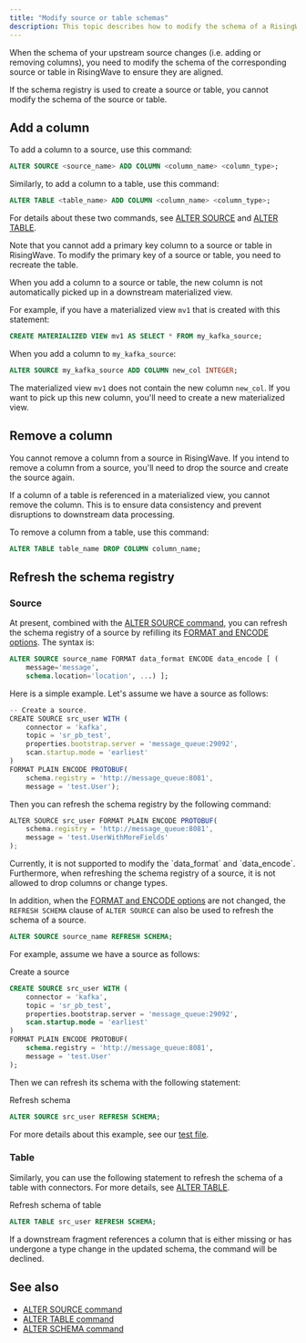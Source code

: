 ```yaml
---
title: "Modify source or table schemas"
description: This topic describes how to modify the schema of a RisingWave source or table.
---
```


When the schema of your upstream source changes (i.e. adding or removing columns), you need to modify the schema of the corresponding source or table in RisingWave to ensure they are aligned.

If the schema registry is used to create a source or table, you cannot modify the schema of the source or table.

## Add a column

To add a column to a source, use this command:

```sql
ALTER SOURCE <source_name> ADD COLUMN <column_name> <column_type>;
```

Similarly, to add a column to a table, use this command:

```sql
ALTER TABLE <table_name> ADD COLUMN <column_name> <column_type>;
```

For details about these two commands, see [ALTER SOURCE](/sql/commands/sql-alter-source) and [ALTER TABLE](/sql/commands/sql-alter-table).

<Note>
Note that you cannot add a primary key column to a source or table in RisingWave. To modify the primary key of a source or table, you need to recreate the table.
</Note>

When you add a column to a source or table, the new column is not automatically picked up in a downstream materialized view.

For example, if you have a materialized view `mv1` that is created with this statement:

```sql
CREATE MATERIALIZED VIEW mv1 AS SELECT * FROM my_kafka_source;
```

When you add a column to `my_kafka_source`:

```sql
ALTER SOURCE my_kafka_source ADD COLUMN new_col INTEGER;
```

The materialized view `mv1` does not contain the new column `new_col`. If you want to pick up this new column, you'll need to create a new materialized view.

## Remove a column

You cannot remove a column from a source in RisingWave. If you intend to remove a column from a source, you'll need to drop the source and create the source again.

If a column of a table is referenced in a materialized view, you cannot remove the column. This is to ensure data consistency and prevent disruptions to downstream data processing.

To remove a column from a table, use this command:

```sql
ALTER TABLE table_name DROP COLUMN column_name;
```

## Refresh the schema registry

### Source

At present, combined with the [ALTER SOURCE command](/sql/commands/sql-alter-source#format-and-encode-options), you can refresh the schema registry of a source by refilling its [FORMAT and ENCODE options](/ingestion/format-and-encode-parameters). The syntax is:

```sql
ALTER SOURCE source_name FORMAT data_format ENCODE data_encode [ (
    message='message',
    schema.location='location', ...) ];
```

Here is a simple example. Let's assume we have a source as follows:

```js
-- Create a source.
CREATE SOURCE src_user WITH (
    connector = 'kafka',
    topic = 'sr_pb_test',
    properties.bootstrap.server = 'message_queue:29092',
    scan.startup.mode = 'earliest'
)
FORMAT PLAIN ENCODE PROTOBUF(
    schema.registry = 'http://message_queue:8081',
    message = 'test.User');
```

Then you can refresh the schema registry by the following command:

```js
ALTER SOURCE src_user FORMAT PLAIN ENCODE PROTOBUF(
    schema.registry = 'http://message_queue:8081',
    message = 'test.UserWithMoreFields'
);
```

<Note>
Currently, it is not supported to modify the `data_format` and `data_encode`. Furthermore, when refreshing the schema registry of a source, it is not allowed to drop columns or change types.
</Note>

In addition, when the [FORMAT and ENCODE options](/ingestion/format-and-encode-parameters) are not changed, the `REFRESH SCHEMA` clause of `ALTER SOURCE` can also be used to refresh the schema of a source.

```sql
ALTER SOURCE source_name REFRESH SCHEMA;
```

For example, assume we have a source as follows:

Create a source

```sql
CREATE SOURCE src_user WITH (
    connector = 'kafka',
    topic = 'sr_pb_test',
    properties.bootstrap.server = 'message_queue:29092',
    scan.startup.mode = 'earliest'
)
FORMAT PLAIN ENCODE PROTOBUF(
    schema.registry = 'http://message_queue:8081',
    message = 'test.User'
);
```

Then we can refresh its schema with the following statement:

Refresh schema

```sql
ALTER SOURCE src_user REFRESH SCHEMA;
```

For more details about this example, see our [test file](https://github.com/risingwavelabs/risingwave/blob/994a2831088c9befc71721ed6f2f2d2e35c4d0a9/e2e%5Ftest/schema%5Fregistry/alter%5Fsr.slt).

### Table

Similarly, you can use the following statement to refresh the schema of a table with connectors. For more details, see [ALTER TABLE](/sql/commands/sql-alter-table#refresh-schema).

Refresh schema of table

```sql
ALTER TABLE src_user REFRESH SCHEMA;
```

<Note>
If a downstream fragment references a column that is either missing or has undergone a type change in the updated schema, the command will be declined.
</Note>

## See also

* [ALTER SOURCE command](/sql/commands/sql-alter-source)
* [ALTER TABLE command](/sql/commands/sql-alter-table)
* [ALTER SCHEMA command](/sql/commands/sql-alter-schema)
